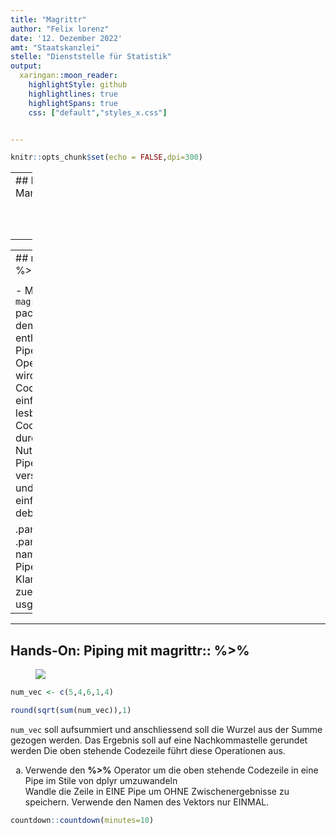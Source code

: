 ---
title: "Magrittr"
author: "Felix lorenz"
date: '12. Dezember 2022'
amt: "Staatskanzlei"
stelle: "Dienststelle für Statistik"
output: 
  xaringan::moon_reader:
    highlightStyle: github
    highlightlines: true
    highlightSpans: true
    css: ["default","styles_x.css"]


---



```{r setup, include=FALSE}
knitr::opts_chunk$set(echo = FALSE,dpi=300)
```



----
## Data Manipulation

<figure class="logo-fig logo-title1">
  <a href='https://readr.tidyverse.org' target="_blank">
    <img src='https://readr.tidyverse.org/logo.png' class='logo' style ="opacity: 0.5;"/>
  </a>
</figure>

<figure class="logo-fig logo-title2">
  <a href='https://readxl.tidyverse.org' target="_blank">
    <img src='https://readxl.tidyverse.org/logo.png' class='logo' style ="opacity: 0.5;"/>
  </a>
</figure>

<figure class="logo-fig logo-title3">
  <a href='https://haven.tidyverse.org' target="_blank">
    <img src='https://haven.tidyverse.org/logo.png' class='logo' style ="opacity: 0.5;"/>
  </a>
</figure>

<figure class="logo-fig logo-title4">
  <a href='https://dplyr.tidyverse.org' target="_blank">
    <img src='https://dplyr.tidyverse.org/logo.png' class='logo' />
  </a>
</figure>

<figure class="logo-fig logo-title5">
  <a href='https://tidyr.tidyverse.org' target="_blank">
    <img src='https://tidyr.tidyverse.org/logo.png' class='logo' />
  </a>
</figure>

<figure class="logo-fig logo-title6">
  <a href='https://stringr.tidyverse.org' target="_blank">
    <img src='https://stringr.tidyverse.org/logo.png' class='logo'/>
  </a>
</figure>

<figure class="logo-fig logo-title7">
  <a href='https://lubridate.tidyverse.org' target="_blank">
    <img src='https://lubridate.tidyverse.org/logo.png' class='logo'/>
  </a>
</figure>

<figure class="logo-fig logo-title8">
  <a href='https://magrittr.tidyverse.org' target="_blank">
    <img src='https://magrittr.tidyverse.org/logo.png' class='logo'/>
  </a>
</figure>

<figure class="logo-fig logo-title9">
  <a href='https://forcats.tidyverse.org' target="_blank">
    <img src='https://forcats.tidyverse.org/logo.png' class='logo'/>
  </a>
</figure>


<figure class="logo-fig logo-title10">
  <a href='https://ggplot2.tidyverse.org' target="_blank">
    <img src='https://ggplot2.tidyverse.org/logo.png' class='logo' style ="opacity: 0.5;"/>
  </a>
</figure>


---
----
## magrittr:: %>%

<figure class="logo-fig logo-fig-small">
  <a href='https://magrittr.tidyverse.org' target="_blank">
    <img src='https://magrittr.tidyverse.org/logo.png' class='logo'/>
  </a>
</figure>

- Mit dem `magrittr` package und dem darin enthaltenen Pipeline Operator `%>%` wird euer Code viel einfacher lesbar.
- Der Code wird durch die Nutzung der Pipe weniger verschachtelt und so einfacher zu debuggen.


.panelset[
.panel[.panel-name[Ohne Pipe]
Innerste Klammer wird zuerst usgeführt
```{r, echo=TRUE, eval=FALSE}
h(g(f(df)))
```
]
.panel[.panel-name[Mit Pipe]
Code wird nacheinander ausgeführt (f() dann g() dann h())
```{r, echo=TRUE, eval=FALSE}
df %>% 
  f() %>% 
  g() %>% 
  h()
```
]
.panel[.panel-name[Ohne Platzhalter]
```{r, echo=TRUE, eval=FALSE}
langer_variablenname %>%  f(y, z = langer_variablenname)
```
]
.panel[.panel-name[Mit Platzhalter]
Innerhalb der Pipeline kann anstelle der Variable, auf welche die Operationen angewendet werden auch der `.` als Platzhalter verwendet werden.
```{r, echo=TRUE, eval=FALSE}
langer_variablenname %>%  f(y, z = .)
```
]
]

---
----
## Hands-On: Piping mit magrittr:: %>%

<figure class="logo-fig logo-fig-small">
  <a href='https://magrittr.tidyverse.org' target="_blank">
    <img src='https://magrittr.tidyverse.org/logo.png' class='logo'/>
  </a>
</figure>
```{r, echo=TRUE, eval=FALSE}
num_vec <- c(5,4,6,1,4)

round(sqrt(sum(num_vec)),1)
```
`num_vec` soll aufsummiert und anschliessend soll die Wurzel aus der Summe gezogen werden. 
Das Ergebnis soll auf eine Nachkommastelle gerundet werden
Die oben stehende Codezeile führt diese Operationen aus. 

<ol type="a">
  <li>
  Verwende den <b>%>%</b> Operator um die oben stehende Codezeile in eine Pipe im Stile von dplyr umzuwandeln<br>
  Wandle die Zeile in EINE Pipe um OHNE Zwischenergebnisse zu speichern. Verwende den Namen des Vektors nur EINMAL.
  </li>
</ol>

```{r}
countdown::countdown(minutes=10)
```
